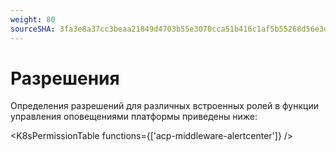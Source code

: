 ```yaml
---
weight: 80
sourceSHA: 3fa3e8a37cc3beaa21849d4703b55e3070cca51b416c1af5b55268d56e3dd467
---
```


# Разрешения

Определения разрешений для различных встроенных ролей в функции управления оповещениями платформы приведены ниже:

<K8sPermissionTable functions={['acp-middleware-alertcenter']} />

